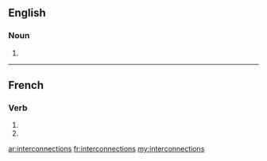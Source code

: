 ==English==

===Noun===
{{head|en|plural}}

# {{plural of|interconnection|lang=en}}

----

==French==

===Verb===
{{fr-verb-form}}

# {{inflection of|interconnecter||1|p|imperf|ind|lang=fr}}
# {{inflection of|interconnecter||1|p|pres|sub|lang=fr}}

[[ar:interconnections]]
[[fr:interconnections]]
[[my:interconnections]]